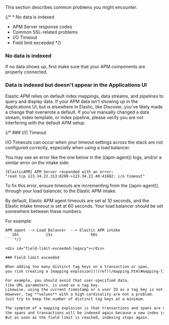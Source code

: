 


This section describes common problems you might encounter.

{/* * <DocLink slug="/serverless/observability/apm-troubleshooting" section="no-data-is-indexed">No data is indexed</DocLink>
* <DocLink slug="/serverless/observability/apm-troubleshooting">APM Server response codes</DocLink>
* <DocLink slug="/serverless/observability/apm-troubleshooting" section="common-ssl-related-problems">Common SSL-related problems</DocLink>
* <DocLink slug="/serverless/observability/apm-troubleshooting" section="io-timeout">I/O Timeout</DocLink>
* <DocLink slug="/serverless/observability/apm-troubleshooting" section="field-limit-exceeded">Field limit exceeded</DocLink> */}

### No data is indexed

If no data shows up, first make sure that your APM components are properly connected.

<NoDataIndexed />

<div id="data-indexed-no-apm-legacy"></div>

### Data is indexed but doesn't appear in the Applications UI

Elastic APM relies on default index mappings, data streams, and pipelines to query and display data.
If your APM data isn't showing up in the Applications UI, but is elsewhere in Elastic, like Discover,
you've likely made a change that overwrote a default.
If you've manually changed a data stream, index template, or index pipeline,
please verify you are not interfering with the default APM setup.

{/* ### I/O Timeout

I/O Timeouts can occur when your timeout settings across the stack are not configured correctly,
especially when using a load balancer.

You may see an error like the one below in the ((apm-agent)) logs, and/or a similar error on the intake side:

```logs
[ElasticAPM] APM Server responded with an error:
"read tcp 123.34.22.313:8200->123.34.22.40:41602: i/o timeout"
```

To fix this error, ensure timeouts are incrementing from the ((apm-agent)),
through your load balancer, to the Elastic APM intake.

By default, Elastic APM agent timeouts are set at 10 seconds, and the Elastic intake timeout is set at 60 seconds.
Your load balancer should be set somewhere between these numbers.

For example:

```txt
APM agent --> Load Balancer  --> Elastic APM intake
   10s            15s                 60s
``` */}

<div id="field-limit-exceeded-legacy"></div>

### Field limit exceeded

When adding too many distinct tag keys on a transaction or span,
you risk creating a [mapping explosion](((ref))/mapping.html#mapping-limit-settings).

For example, you should avoid that user-specified data,
like URL parameters, is used as a tag key.
Likewise, using the current timestamp or a user ID as a tag key is not a good idea.
However, tag **values** with a high cardinality are not a problem.
Just try to keep the number of distinct tag keys at a minimum.

The symptom of a mapping explosion is that transactions and spans are not indexed anymore after a certain time. Usually, on the next day,
the spans and transactions will be indexed again because a new index is created each day.
But as soon as the field limit is reached, indexing stops again.
